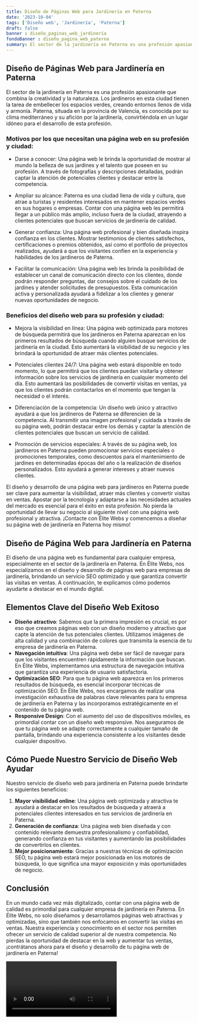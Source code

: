 ```yaml
---
title: Diseño de Páginas Web para Jardinería en Paterna
date: '2023-10-04'
tags: ['Diseño web', 'Jardinería', 'Paterna']
draft: false
banner : diseño_paginas_web_jardinería
fondoBanner : diseño_pagina_web_paterna
summary: El sector de la jardinería en Paterna es una profesión apasionante que combina la creatividad y la naturaleza. Los jardineros en esta ciudad tienen la tarea de embellecer los espacios verdes, creando entornos llenos de vida y armonía. Paterna, situada en la provincia de Valencia, es conocida por su clima mediterráneo y su afición por la jardinería, convirtiéndola en un lugar idóneo para el desarrollo de esta profesión.
---
```


## Diseño de Páginas Web para Jardinería en Paterna

El sector de la jardinería en Paterna es una profesión apasionante que combina la creatividad y la naturaleza. Los jardineros en esta ciudad tienen la tarea de embellecer los espacios verdes, creando entornos llenos de vida y armonía. Paterna, situada en la provincia de Valencia, es conocida por su clima mediterráneo y su afición por la jardinería, convirtiéndola en un lugar idóneo para el desarrollo de esta profesión.

### Motivos por los que necesitan una página web en su profesión y ciudad:

- Darse a conocer: Una página web le brinda la oportunidad de mostrar al mundo la belleza de sus jardines y el talento que poseen en su profesión. A través de fotografías y descripciones detalladas, podrán captar la atención de potenciales clientes y destacar entre la competencia.

- Ampliar su alcance: Paterna es una ciudad llena de vida y cultura, que atrae a turistas y residentes interesados en mantener espacios verdes en sus hogares o empresas. Contar con una página web les permitirá llegar a un público más amplio, incluso fuera de la ciudad, atrayendo a clientes potenciales que buscan servicios de jardinería de calidad.

- Generar confianza: Una página web profesional y bien diseñada inspira confianza en los clientes. Mostrar testimonios de clientes satisfechos, certificaciones o premios obtenidos, así como el portfolio de proyectos realizados, ayudará a que los visitantes confíen en la experiencia y habilidades de los jardineros de Paterna.

- Facilitar la comunicación: Una página web les brinda la posibilidad de establecer un canal de comunicación directo con los clientes, donde podrán responder preguntas, dar consejos sobre el cuidado de los jardines y atender solicitudes de presupuestos. Esta comunicación activa y personalizada ayudará a fidelizar a los clientes y generar nuevas oportunidades de negocio.

### Beneficios del diseño web para su profesión y ciudad:

- Mejora la visibilidad en línea: Una página web optimizada para motores de búsqueda permitirá que los jardineros en Paterna aparezcan en los primeros resultados de búsqueda cuando alguien busque servicios de jardinería en la ciudad. Esto aumentará la visibilidad de su negocio y les brindará la oportunidad de atraer más clientes potenciales.

- Potenciales clientes 24/7: Una página web estará disponible en todo momento, lo que permitirá que los clientes puedan visitarla y obtener información sobre los servicios de jardinería en cualquier momento del día. Esto aumentará las posibilidades de convertir visitas en ventas, ya que los clientes podrán contactarlos en el momento que tengan la necesidad o el interés.

- Diferenciación de la competencia: Un diseño web único y atractivo ayudará a que los jardineros de Paterna se diferencien de la competencia. Al transmitir una imagen profesional y cuidada a través de su página web, podrán destacar entre los demás y captar la atención de clientes potenciales que buscan un servicio de calidad.

- Promoción de servicios especiales: A través de su página web, los jardineros en Paterna pueden promocionar servicios especiales o promociones temporales, como descuentos para el mantenimiento de jardines en determinadas épocas del año o la realización de diseños personalizados. Esto ayudará a generar intereses y atraer nuevos clientes.

El diseño y desarrollo de una página web para jardineros en Paterna puede ser clave para aumentar la visibilidad, atraer más clientes y convertir visitas en ventas. Apostar por la tecnología y adaptarse a las necesidades actuales del mercado es esencial para el éxito en esta profesión. No pierda la oportunidad de llevar su negocio al siguiente nivel con una página web profesional y atractiva. ¡Contacte con Élite Webs y comencemos a diseñar su página web de jardinería en Paterna hoy mismo!

<GifSeo />

<Cta />

## Diseño de Página Web para Jardinería en Paterna

El diseño de una página web es fundamental para cualquier empresa, especialmente en el sector de la jardinería en Paterna. En Élite Webs, nos especializamos en el diseño y desarrollo de páginas web para empresas de jardinería, brindando un servicio SEO optimizado y que garantiza convertir las visitas en ventas. A continuación, te explicamos cómo podemos ayudarte a destacar en el mundo digital.

## Elementos Clave del Diseño Web Exitoso

- **Diseño atractivo**: Sabemos que la primera impresión es crucial, es por eso que creamos páginas web con un diseño moderno y atractivo que capte la atención de tus potenciales clientes. Utilizamos imágenes de alta calidad y una combinación de colores que transmita la esencia de tu empresa de jardinería en Paterna.
- **Navegación intuitiva**: Una página web debe ser fácil de navegar para que los visitantes encuentren rápidamente la información que buscan. En Élite Webs, implementamos una estructura de navegación intuitiva que garantiza una experiencia de usuario satisfactoria.
- **Optimización SEO**: Para que tu página web aparezca en los primeros resultados de búsqueda, es esencial incorporar técnicas de optimización SEO. En Élite Webs, nos encargamos de realizar una investigación exhaustiva de palabras clave relevantes para tu empresa de jardinería en Paterna y las incorporamos estratégicamente en el contenido de tu página web.
- **Responsive Design**: Con el aumento del uso de dispositivos móviles, es primordial contar con un diseño web responsive. Nos aseguramos de que tu página web se adapte correctamente a cualquier tamaño de pantalla, brindando una experiencia consistente a los visitantes desde cualquier dispositivo.

## Cómo Puede Nuestro Servicio de Diseño Web Ayudar 

Nuestro servicio de diseño web para jardinería en Paterna puede brindarte los siguientes beneficios:

1. **Mayor visibilidad online**: Una página web optimizada y atractiva te ayudará a destacar en los resultados de búsqueda y atraerá a potenciales clientes interesados en tus servicios de jardinería en Paterna.
2. **Generación de confianza**: Una página web bien diseñada y con contenido relevante demuestra profesionalismo y confiabilidad, generando confianza en tus visitantes y aumentando las posibilidades de convertirlos en clientes.
3. **Mejor posicionamiento**: Gracias a nuestras técnicas de optimización SEO, tu página web estará mejor posicionada en los motores de búsqueda, lo que significa una mayor exposición y más oportunidades de negocio.

## Conclusión

En un mundo cada vez más digitalizado, contar con una página web de calidad es primordial para cualquier empresa de jardinería en Paterna. En Élite Webs, no solo diseñamos y desarrollamos páginas web atractivas y optimizadas, sino que también nos enfocamos en convertir las visitas en ventas. Nuestra experiencia y conocimiento en el sector nos permiten ofrecer un servicio de calidad superior al de nuestra competencia. No pierdas la oportunidad de destacar en la web y aumentar tus ventas, ¡contrátanos ahora para el diseño y desarrollo de tu página web de jardinería en Paterna!

<Video />

<CtaBot job='Jardinería' city='Paterna'/>

<Gmaps query='Paterna+españa+maps' />
